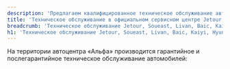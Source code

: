 ```yaml
---
description: 'Предлагаем квалифицированное техническое обслуживание автомобилей. Вы можете подать заявку на гарантийное и послегарантийное ТО, ремонт и обслуживание Шевроле и Опель через сайт или по телефону. Узнайте актуальные цены на техническое обслуживание на сайте.'
title: 'Техническое обслуживание в официальном сервисном центре Jetour, Soueast, Livan, Baic, Kaiyi, Hyundai, Kia, Nissan, Renault, Chevrolet Niva, Opel, Chevrolet, Cadillac, Hummer  в Самаре'
breadcrumb: 'Техническое обслуживание Jetour, Soueast, Livan, Baic, Kaiyi, Hyundai, Kia, Nissan, Renault, Chevrolet Niva, Opel, Chevrolet, Cadillac, Hummer '
h1: 'Техническое обслуживание Jetour, Soueast, Livan, Baic, Kaiyi, Hyundai, Kia, Nissan, Renault, Chevrolet Niva, Opel, Chevrolet, Cadillac, Hummer '
---
```


<p>
	 На территории автоцентра «Альфа» производится гарантийное и послегарантийное техническое обслуживание автомобилей:
</p>
<RemontModels type="images" />